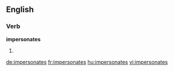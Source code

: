 ==English==

===Verb===
'''impersonates'''

# {{third-person singular of|impersonate}}

[[de:impersonates]]
[[fr:impersonates]]
[[hu:impersonates]]
[[vi:impersonates]]